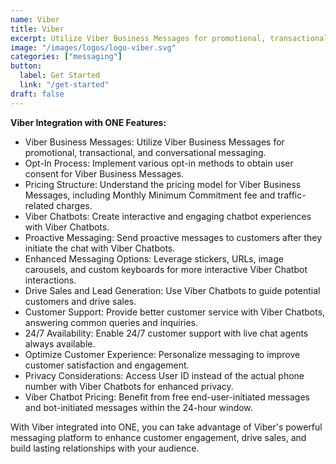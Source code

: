 ```yaml
---
name: Viber
title: Viber
excerpt: Utilize Viber Business Messages for promotional, transactional, and conversational messaging
image: "/images/logos/logo-viber.svg"
categories: ["messaging"]
button:
  label: Get Started
  link: "/get-started"
draft: false
---
```

**Viber Integration with ONE Features:**

- Viber Business Messages: Utilize Viber Business Messages for promotional, transactional, and conversational messaging.
- Opt-In Process: Implement various opt-in methods to obtain user consent for Viber Business Messages.
- Pricing Structure: Understand the pricing model for Viber Business Messages, including Monthly Minimum Commitment fee and traffic-related charges.
- Viber Chatbots: Create interactive and engaging chatbot experiences with Viber Chatbots.
- Proactive Messaging: Send proactive messages to customers after they initiate the chat with Viber Chatbots.
- Enhanced Messaging Options: Leverage stickers, URLs, image carousels, and custom keyboards for more interactive Viber Chatbot interactions.
- Drive Sales and Lead Generation: Use Viber Chatbots to guide potential customers and drive sales.
- Customer Support: Provide better customer service with Viber Chatbots, answering common queries and inquiries.
- 24/7 Availability: Enable 24/7 customer support with live chat agents always available.
- Optimize Customer Experience: Personalize messaging to improve customer satisfaction and engagement.
- Privacy Considerations: Access User ID instead of the actual phone number with Viber Chatbots for enhanced privacy.
- Viber Chatbot Pricing: Benefit from free end-user-initiated messages and bot-initiated messages within the 24-hour window.

With Viber integrated into ONE, you can take advantage of Viber's powerful messaging platform to enhance customer engagement, drive sales, and build lasting relationships with your audience.
